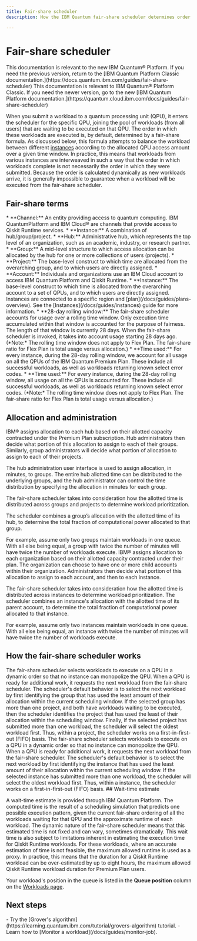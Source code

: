 ```yaml
---
title: Fair-share scheduler
description: How the IBM Quantum fair-share scheduler determines order of workloads submitted to quantum processing units

---
```


# Fair-share scheduler

<CloudContent>
<Admonition type="note">
This documentation is relevant to the new IBM Quantum&reg; Platform. If you need the previous version, return to the [IBM Quantum Platform Classic documentation.](https://docs.quantum.ibm.com/guides/fair-share-scheduler)
</Admonition>
</CloudContent>
<LegacyContent>
<Admonition type="note">
This documentation is relevant to IBM Quantum&reg; Platform Classic. If you need the newer version, go to the new [IBM Quantum Platform documentation.](https://quantum.cloud.ibm.com/docs/guides/fair-share-scheduler)
</Admonition>
</LegacyContent>

When you submit a workload to a quantum processing unit (QPU), it enters the scheduler for the specific QPU, joining the pool of workloads (from all users) that are waiting to be executed on that QPU. The order in which these workloads are executed is, by default, determined by a fair-share formula. As discussed below, this formula attempts to balance the workload between different [instances](/docs/guides/instances) according to the allocated QPU access amount over a given time window. In practice, this means that workloads from various instances are interweaved in such a way that the order in which workloads complete is not necessarily the order in which they were submitted. Because the order is calculated dynamically as new workloads arrive, it is generally impossible to guarantee when a workload will be executed from the fair-share scheduler.

## Fair-share terms

<LegacyContent>
*   **Channel:** An entity providing access to quantum computing. IBM QuantumPlatform and IBM Cloud&reg; are channels that provide access to Qiskit Runtime services.
*   **Instance:** A combination of hub/group/project.
*   **Hub:** Administrative hub, which represents the top level of an organization, such as an academic, industry, or research partner.
*   **Group:** A mid-level structure to which access allocation can be allocated by the hub for one or more collections of users (projects).
*   **Project:** The base-level construct to which time are allocated from the overarching group, and to which users are directly assigned.
</LegacyContent>
<CloudContent>
* **Account:** Individuals and organizations use an IBM Cloud account to access IBM Quantum Platform and Qiskit Runtime.
* **Instance:** The base-level construct to which time is allocated from the overarching account to a set of QPUs, and to which users are directly assigned. Instances are connected to a specific region and [plan](/docs/guides/plans-overview). See the [Instances](/docs/guides/instances) guide for more information.
</CloudContent>
*   **28-day rolling window:** The fair-share scheduler accounts for usage over a rolling time window. Only execution time accumulated within that window is accounted for the purpose of fairness. The length of that window is currently 28 days. When the fair-share scheduler is invoked, it takes into account usage starting 28 days ago. 
<CloudContent>
(*Note:* The rolling time window does not apply to Flex Plan. The fair-share ratio for Flex Plan is total usage versus allocation.)
</CloudContent>
<LegacyContent>
*   **Time used:** For every instance, during the 28-day rolling window, we account for all usage on all the QPUs of the IBM Quantum Premium Plan. These include all successful workloads, as well as workloads returning known select error codes.
</LegacyContent>
<CloudContent>
*   **Time used:** For every instance, during the 28-day rolling window, all usage on all the QPUs is accounted for. These include all successful workloads, as well as workloads returning known select error codes. (*Note:* The rolling time window does not apply to Flex Plan. The fair-share ratio for Flex Plan is total usage versus allocation.)
</CloudContent>

## Allocation and administration

<LegacyContent>
IBM&reg; assigns allocation to each hub based on their allotted capacity contracted under the Premium Plan subscription. Hub administrators then decide what portion of this allocation to assign to each of their groups. Similarly, group administrators will decide what portion of allocation to assign to each of their projects.

The hub administration user interface is used to assign allocation, in minutes, to groups. The entire hub allotted time can be distributed to the underlying groups, and the hub administrator can control the time distribution by specifying the allocation in minutes for each group.

The fair-share scheduler takes into consideration how the allotted time is distributed across groups and projects to determine workload prioritization.

The scheduler combines a group’s allocation with the allotted time of its hub, to determine the total fraction of computational power allocated to that group.

For example, assume only two groups maintain workloads in one queue. With all else being equal, a group with twice the number of minutes will have twice the number of workloads execute.
</LegacyContent>
<CloudContent>
IBM&reg; assigns allocation to each organization based on their allotted capacity contracted under their plan. The organization can choose to have one or more child accounts within their organization. Administrators then decide what portion of this allocation to assign to each account, and then to each instance.

The fair-share scheduler takes into consideration how the allotted time is distributed across instances to determine workload prioritization. The scheduler combines an instance's allocation with the allotted time of its parent account, to determine the total fraction of computational power allocated to that instance.

For example, assume only two instances maintain workloads in one queue. With all else being equal, an instance with twice the number of minutes will have twice the number of workloads execute.
</CloudContent>

## How the fair-share scheduler works

<LegacyContent>
The fair-share scheduler selects workloads to execute on a QPU in a dynamic order so that no instance can monopolize the QPU. When a QPU is ready for additional work, it requests the next workload from the fair-share scheduler. The scheduler's default behavior is to select the next workload by first identifying the group that has used the least amount of their allocation within the current scheduling window. If the selected group has more than one project, and both have workloads waiting to be executed, then the scheduler identifies the project that has used the least of their allocation within the scheduling window. Finally, if the selected project has submitted more than one workload, the scheduler will select the oldest workload first. Thus, within a project, the scheduler works on a first-in-first-out (FIFO) basis.
</LegacyContent>
<CloudContent>
The fair-share scheduler selects workloads to execute on a QPU in a dynamic order so that no instance can monopolize the QPU. When a QPU is ready for additional work, it requests the next workload from the fair-share scheduler. The scheduler's default behavior is to select the next workload by first identifying the instance that has used the least amount of their allocation within the current scheduling window. If the selected instance has submitted more than one workload, the scheduler will select the oldest workload first. Thus, within a instance, the scheduler works on a first-in-first-out (FIFO) basis.
</CloudContent>
<LegacyContent>
## Wait-time estimate

A wait-time estimate is provided through IBM Quantum Platform. The computed time is the result of a scheduling simulation that predicts one possible execution pattern, given the current fair-share ordering of all the workloads waiting for that QPU and the approximate runtime of each workload. The dynamic nature of the fair-share scheduler means that this estimated time is not fixed and can vary, sometimes dramatically. This wait time is also subject to limitations inherent in estimating the execution time for Qiskit Runtime workloads. For these workloads, where an accurate estimation of time is not feasible, the maximum allowed runtime is used as a proxy. In practice, this means that the duration for a Qiskit Runtime workload can be over-estimated by up to eight hours, the maximum allowed Qiskit Runtime workload duration for Premium Plan users.

Your workload's position in the queue is listed in the **Queue position** column on the [Workloads page](https://quantum.ibm.com/workloads).
</LegacyContent>
## Next steps

<Admonition type="tip" title="Recommendations">
    - Try the [Grover's algorithm](https://learning.quantum.ibm.com/tutorial/grovers-algorithm) tutorial.
    - Learn how to [Monitor a workload](/docs/guides/monitor-job).
</Admonition>
